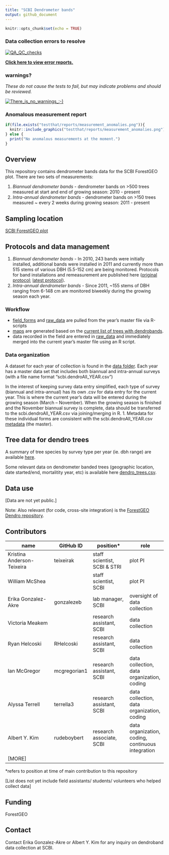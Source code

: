 ```yaml
---
title: "SCBI Dendrometer bands"
output: github_document
---
```


<!-- README.md is generated from README.Rmd. Please edit that file -->


```r
knitr::opts_chunk$set(echo = TRUE)
```

### Data collection errors to resolve

[![QA_QC_checks](https://github.com/SCBI-ForestGEO/Dendrobands/workflows/data-tests/badge.svg)](https://github.com/SCBI-ForestGEO/Dendrobands/actions)

**[Click here to view error reports.](https://github.com/SCBI-ForestGEO/Dendrobands/tree/master/testthat/reports)**

### warnings? 
*These do not cause the tests to fail, but may indicate problems and should be reviewed.*

[![There_is_no_warnings_:-)](testthat/reports/warnings.png)](https://github.com/SCBI-ForestGEO/Dendrobands/tree/master/testthat/reports/warnings)


### Anomalous measurement report

```r
if(file.exists("testthat/reports/measurement_anomalies.png")){
  knitr::include_graphics("testthat/reports/measurement_anomalies.png")
} else {
  print("No anomalous measurements at the moment.")
}
```



## Overview 

This repository contains dendrometer bands data for the SCBI ForestGEO plot. There are two sets of measurements: 

1. *Biannual dendrometer bands* - dendrometer bands on >500 trees measured at start and end of growing season: 2010 - present
2. *Intra-annual dendrometer bands* - dendrometer bands on >150 trees measured ~ every 2 weeks during growing season: 2011 - present


## Sampling location
[SCBI ForestGEO plot](https://forestgeo.si.edu/sites/north-america/smithsonian-conservation-biology-institute)


## Protocols and data management

1. *Biannual dendrometer bands* - In 2010, 243 bands were initially installed, additional bands were installed in 2011 and currently more than 515 stems of various DBH (5.5-152 cm) are being monitored. Protocols for band installations and remeasurement are published here ([original protocol](https://forestgeo.si.edu/sites/default/files/metal_band_dendrometer_protocol_done_1.pdf); [latest protocol](https://docs.google.com/document/d/1kCG22EAEnOVxw9Z-cPPvrHIzvRFE-j0U7anTmhJbkqM/edit)).
1. *Intra-annual dendrometer bands* - Since 2011, ~155 stems of DBH ranging from 6-148 cm are monitored biweekly during the growing season each year.

### Workflow

- [field_forms](https://github.com/SCBI-ForestGEO/Dendrobands/tree/master/resources/field_forms) and [raw_data](https://github.com/SCBI-ForestGEO/Dendrobands/tree/master/resources/raw_data) are pulled from the year's master file via R-scripts
- [maps](https://github.com/SCBI-ForestGEO/Dendrobands/tree/master/resources/maps) are generated based on the [current list of trees with dendrobands](https://github.com/SCBI-ForestGEO/Dendrobands/blob/master/data/dendro_trees.csv). 
- data recorded in the field are entered in [raw_data](https://github.com/SCBI-ForestGEO/Dendrobands/tree/master/resources/raw_data) and immediately merged into the current year's master file using an R script.

### Data organization

A dataset for each year of collection is found in the [data folder](https://github.com/SCBI-ForestGEO/Dendrobands/tree/master/data). Each year has a master data set that includes both biannual and intra-annual surveys (with a file name format "scbi.dendroAll_YEAR.csv")

In the interest of keeping survey data entry simplified, each type of survey (biannual and intra-annual) has its own .csv for data entry for the current year. This is where the current year’s data will be entered during the growing season (March – November). When the growing season is finished and the November biannual survey is complete, data should be transferred to the scbi.dendroAll_YEAR.csv via joining/merging in R. 
1.	Metadata for these individual forms are consistent with the scbi.dendroAll_YEAR.csv [metadata](https://github.com/SCBI-ForestGEO/Dendrobands/blob/master/data/metadata/scbi.dendroALL_%5BYEAR%5D_metadata.csv) (the master).

## Tree data for dendro trees
A summary of tree species by survey type per year (ie. dbh range) are available [here](https://github.com/SCBI-ForestGEO/Dendrobands/tree/master/results/dendro_trees_dbhcount).

Some relevant data on dendrometer banded trees (geographic location, date started/end, mortalitity year, etc) is available here [dendro_trees.csv](https://github.com/SCBI-ForestGEO/Dendrobands/blob/master/data/dendro_trees.csv).

## Data use

[Data are not yet public.]


Note: Also relevant (for code, cross-site integration) is the [ForestGEO Dendro repository](https://github.com/forestgeo/dendro).

## Contributors

| name | GitHub ID| position* | role |
| -----| ---- | ---- |---- |
| Kristina Anderson-Teixeira | teixeirak | staff scientist, SCBI & STRI | plot PI |
| William McShea |  | staff scientist, SCBI | plot PI |
| Erika Gonzalez-Akre | gonzalezeb | lab manager, SCBI | oversight of data collection |
| Victoria Meakem |  | research assistant, SCBI |  data collection |
| Ryan Helcoski | RHelcoski | research assistant, SCBI | data collection |
| Ian McGregor | mcgregorian1 | research assistant, SCBI | data collection, data organization, coding |
| Alyssa Terrell | terrella3 | research assistant, SCBI | data collection, data organization, coding |
| Albert Y. Kim | rudeboybert | research associate, SCBI | data organization, coding, continuous integration |
| [MORE]| | | |
 
*refers to position at time of main contribution to this repository

[List does not yet include field assistants/ students/ volunteers who helped collect data]

## Funding 
ForestGEO 

## Contact
Contact Erika Gonzalez-Akre or Albert Y. Kim for any inquiry on dendroband data collection at SCBI.

